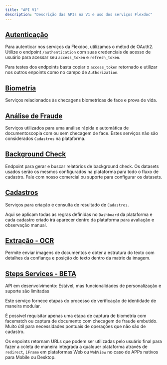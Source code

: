 ```yaml
---
title: "API V1"
description: "Descrição das APIs na V1 e uso dos serviços Flexdoc"
---
```


## [Autenticação](/api-reference/autenticação)

Para autenticar nos serviços da Flexdoc, utilizamos o métod de OAuth2. Utilize o endpoint `/authentication` com suas credenciais de acesso de usuário para acessar seu `access_token` e `refresh_token`.

Para testes dos endpoints basta copiar o `access_token` retornado e utilizar nos outros enpoints como no campo de `Authorization`.

## [Biometria](/api-reference/biometria/)

Serviços relacionados às checagens biometricas de face e prova de vida.

## [Análise de Fraude](/api-reference/análise-de-fraude)

Serviços utilizados para uma análise rápida e automática de documentoscopia com ou sem checagem de face. Estes serviços não são considerados `Cadastros` na plataforma.

## [Background Check](/api-reference/background-check-services)

Endpoint para gerar e buscar relatórios de background check. Os datasets usados serão os mesmos configurados na plataforma para todo o fluxo de cadastro. Fale com nosso comercial ou suporte para configurar os datasets.

## [Cadastros](/api-reference/cadastros)

Serviços para criação e consulta de resultado de `Cadastros`.

Aqui se aplicam todas as regras definidas no `Dashboard` da plataforma e cada cadastro criado irá aparecer dentro da plataforma para avaliação e observação manual.

## [Extração - OCR](/api-reference/extração--ocr)

Permite enviar imagens de documentos e obter a estrutura do texto com detalhes da confiança e posição do texto dentro da matrix da imagem.

## [Steps Services - BETA](/api-reference/steps-services)

<Warning>
  API em desenvolvimento: Estável, mas funcionalidades de personalização e suporte são limitadas
</Warning>

Este serviço fornece etapas do processo de verificação de identidade de maneira modular.

É possível requisitar apenas uma etapa de captura de biometria com facematch ou captura de documento com checagem de fraude embutido. Muito útil para necessidades pontuais de operações que não são de cadastro.

Os enpoints retornam URLs que podem ser utilizadas pelo usuário final para fazer a coleta de maneira integrada a qualquer plataforma através de `redirect`, `iFrame` em plataformas Web ou `WebView` no caso de APPs nativos para Mobile ou Desktop.